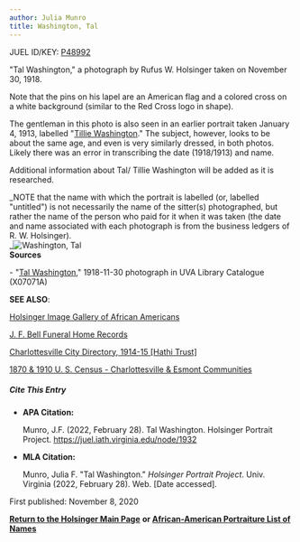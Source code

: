 ```yaml
---
author: Julia Munro
title: Washington, Tal
---
```

JUEL ID/KEY: [P48992](http://juel.iath.virginia.edu/public_person?person=48992 "P48992")

"Tal Washington," a photograph by Rufus W. Holsinger taken on November 30, 1918.

Note that the pins on his lapel are an American flag and a colored cross on a white background (similar to the Red Cross logo in shape). 

The gentleman in this photo is also seen in an earlier portrait taken January 4, 1913, labelled "[Tillie Washington](http://juel.iath.virginia.edu/node/1933 "Washington, Tillie")." The subject, however, looks to be about the same age, and even is very similarly dressed, in both photos. Likely there was an error in transcribing the date (1918/1913) and name.

Additional information about Tal/ Tillie Washington will be added as it is researched. 

_NOTE that the name with which the portrait is labelled (or, labelled "untitled") is not necessarily the name of the sitter(s) photographed, but rather the name of the person who paid for it when it was taken (the date and name associated with each photograph is from the business ledgers of R. W. Holsinger).  
_![Washington, Tal](https://iiif.lib.virginia.edu/iiif/uva-lib:1050175/full/561,778/0/default.jpg "Washington, Tal")  
**Sources**

\- "[Tal Washington](https://search.lib.virginia.edu/sources/images/items/uva-lib:1050175 "Washington, Tal")," 1918-11-30 photograph in UVA Library Catalogue (X07071A)

**SEE ALSO**:

[Holsinger Image Gallery of African Americans](http://rwholsingerphotos.org/images.php "Holsinger Image Gallery of African Americans")

[J. F. Bell Funeral Home Records](http://www2.vcdh.virginia.edu/afam/raceandplace/perl_scripts/funeral_search.html "J. F. Bell Funeral Home Database")

[Charlottesville City Directory, 1914-15 \[Hathi Trust\]](https://catalog.hathitrust.org/Record/101954103 "Charlottesville City Directory, 1914-15") 

[1870 & 1910 U. S. Census - Charlottesville & Esmont Communities](http://www2.vcdh.virginia.edu/afam/raceandplace/census/search_both.html "1870 & 1910 U. S. Census: Charlottesville and Esmont Communities")

##### **Cite This Entry**

*   **APA Citation:**
    
    Munro, J.F. (2022, February 28). Tal Washington. Holsinger Portrait Project. https://juel.iath.virginia.edu/node/1932
    
*   **MLA Citation:**
    
    Munro, Julia F. "Tal Washington." _Holsinger Portrait Project_. Univ. Virginia (2022, February 28). Web. \[Date accessed\].
    

First published: November 8, 2020

[**Return to the Holsinger Main Page**](http://juel.iath.virginia.edu/node/980) **or [African-American Portraiture List of Names](http://juel.iath.virginia.edu/node/996)**